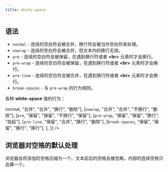 ```yaml
---
title: white-space
---
```



## 语法

- `normal` - 连续的空白符会被<TH>合并</TH>，换行符会被当作空白符来处理。
- `nowrap` - 连续的空白符会被<TH>合并</TH>，但文本内的换行无效。
- `pre` - 连续的空白符会被<TH>保留</TH>，在遇到换行符或者 **&lt;br&gt;** 元素时才会换行。
- `pre-wrap` - 连续的空白符会被<TH>保留</TH>，在遇到换行符或者 **&lt;br&gt;** 元素时才会换行。
- `pre-line` - 连续的空白符会被<TH>合并</TH>，在遇到换行符或者 **&lt;br&gt;** 元素时才会换行。
- `break-spaces` - 与 `pre-wrap` 的行为相同。

各种 **white-space** 值的行为：

<Table
  data={{
    position: ["start", "center", "center", "center", "center"],
    header: ["", "换行符", "空格和制表符", "文字换行", "行尾空格"],
    body: [
      [<code>normal</code>, "合并", "合并", "换行", "删除"],
      [<code>nowrap</code>, "合并", "合并", "不换行", "删除"],
      [<code>pre</code>, "保留", "保留", "不换行", "保留"],
      [<code>pre-wrap</code>, "保留", "保留", "换行", "挂起"],
      [<code>pre-line</code>, "保留", "合并", "换行", "删除"],
      [<code>break-spaces</code>, "保留", "保留", "换行", "换行"],
    ],
  }}
/>

## 浏览器对空格的默认处理

浏览器会将添加的空格压缩为一个。文本前后的空格会被忽略，内部的连续空格只会算一个。
